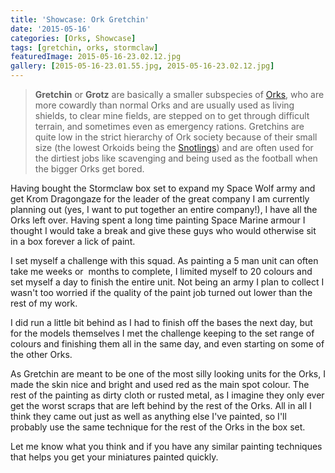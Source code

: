 ```yaml
---
title: 'Showcase: Ork Gretchin'
date: '2015-05-16'
categories: [Orks, Showcase]
tags: [gretchin, orks, stormclaw]
featuredImage: 2015-05-16-23.02.12.jpg
gallery: [2015-05-16-23.01.55.jpg, 2015-05-16-23.02.12.jpg]
---
```


> **Gretchin** or **Grotz** are basically a smaller subspecies of [Orks](http://warhammer40k.wikia.com/wiki/Ork 'Ork'), who are more cowardly than normal Orks and are usually used as living shields, to clear mine fields, are stepped on to get through difficult terrain, and sometimes even as emergency rations. Gretchins are quite low in the strict hierarchy of Ork society because of their small size (the lowest Orkoids being the [Snotlings](http://warhammer40k.wikia.com/wiki/Snotling 'Snotling')) and are often used for the dirtiest jobs like scavenging and being used as the football when the bigger Orks get bored.

Having bought the Stormclaw box set to expand my Space Wolf army and get Krom Dragongaze for the leader of the great company I am currently planning out (yes, I want to put together an entire company!), I have all the Orks left over. Having spent a long time painting Space Marine armour I thought I would take a break and give these guys who would otherwise sit in a box forever a lick of paint.

I set myself a challenge with this squad. As painting a 5 man unit can often take me weeks or  months to complete, I limited myself to 20 colours and set myself a day to finish the entire unit. Not being an army I plan to collect I wasn't too worried if the quality of the paint job turned out lower than the rest of my work.

I did run a little bit behind as I had to finish off the bases the next day, but for the models themselves I met the challenge keeping to the set range of colours and finishing them all in the same day, and even starting on some of the other Orks.

As Gretchin are meant to be one of the most silly looking units for the Orks, I made the skin nice and bright and used red as the main spot colour. The rest of the painting as dirty cloth or rusted metal, as I imagine they only ever get the worst scraps that are left behind by the rest of the Orks. All in all I think they came out just as well as anything else I've painted, so I'll probably use the same technique for the rest of the Orks in the box set.

Let me know what you think and if you have any similar painting techniques that helps you get your miniatures painted quickly.

